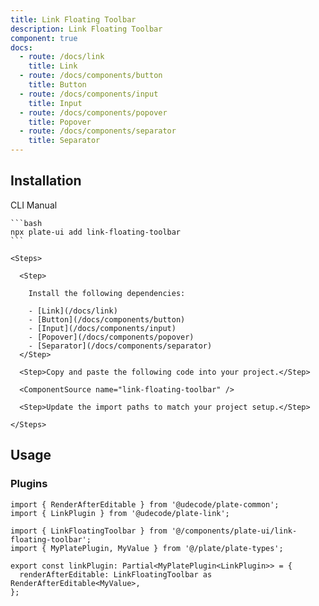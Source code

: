 ```yaml
---
title: Link Floating Toolbar
description: Link Floating Toolbar
component: true
docs:
  - route: /docs/link
    title: Link
  - route: /docs/components/button
    title: Button
  - route: /docs/components/input
    title: Input
  - route: /docs/components/popover
    title: Popover
  - route: /docs/components/separator
    title: Separator
---
```


<ComponentPreview name="playground-demo" id="link" />

## Installation

<Tabs defaultValue="cli">

  <TabsList>
    <TabsTrigger value="cli">CLI</TabsTrigger>
    <TabsTrigger value="manual">Manual</TabsTrigger>
  </TabsList>
  <TabsContent value="cli">

    ```bash
    npx plate-ui add link-floating-toolbar
    ```

  </TabsContent>

  <TabsContent value="manual">

    <Steps>

      <Step>

        Install the following dependencies:

        - [Link](/docs/link)
        - [Button](/docs/components/button)
        - [Input](/docs/components/input)
        - [Popover](/docs/components/popover)
        - [Separator](/docs/components/separator)
      </Step>

      <Step>Copy and paste the following code into your project.</Step>

      <ComponentSource name="link-floating-toolbar" />

      <Step>Update the import paths to match your project setup.</Step>

    </Steps>

  </TabsContent>

</Tabs>

## Usage

### Plugins

```tsx
import { RenderAfterEditable } from '@udecode/plate-common';
import { LinkPlugin } from '@udecode/plate-link';

import { LinkFloatingToolbar } from '@/components/plate-ui/link-floating-toolbar';
import { MyPlatePlugin, MyValue } from '@/plate/plate-types';

export const linkPlugin: Partial<MyPlatePlugin<LinkPlugin>> = {
  renderAfterEditable: LinkFloatingToolbar as RenderAfterEditable<MyValue>,
};
```
